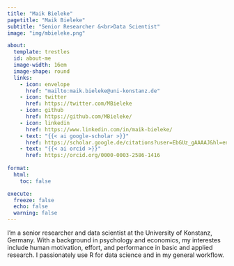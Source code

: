 ```yaml
---
title: "Maik Bieleke"
pagetitle: "Maik Bieleke"
subtitle: "Senior Researcher &<br>Data Scientist"
image: "img/mbieleke.png"

about:
  template: trestles
  id: about-me
  image-width: 16em
  image-shape: round
  links:
    - icon: envelope
      href: "mailto:maik.bieleke@uni-konstanz.de"
    - icon: twitter
      href: https://twitter.com/MBieleke
    - icon: github
      href: https://github.com/MBieleke/
    - icon: linkedin
      href: https://www.linkedin.com/in/maik-bieleke/
    - text: "{{< ai google-scholar >}}"
      href: https://scholar.google.de/citations?user=EbGUz_gAAAAJ&hl=en
    - text: "{{< ai orcid >}}"
      href: https://orcid.org/0000-0003-2586-1416
      
format: 
  html: 
    toc: false

execute: 
  freeze: false
  echo: false
  warning: false
---
```


::: {#about-me}

I'm a senior researcher and data scientist at the University of Konstanz, Germany. With a background in psychology and economics, my interestes include human motivation, effort, and performance in basic and applied research. I passionately use R for data science and in my general workflow.

:::